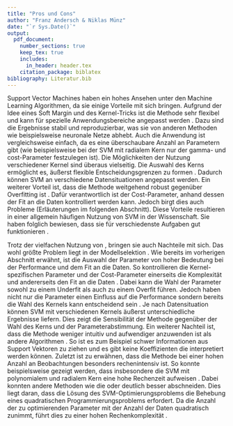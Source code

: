```yaml
---
title: "Pros und Cons"
author: "Franz Andersch & Niklas Münz"
date: "`r Sys.Date()`"
output: 
  pdf_document:
    number_sections: true
    keep_tex: true
    includes:
      in_header: header.tex
    citation_package: biblatex
bibliography: Literatur.bib
---
```

Support Vector Machines haben ein hohes Ansehen unter den Machine Learning Algorithmen, da sie einige Vorteile mit sich bringen. Aufgrund der Idee eines Soft Margin und des Kernel-Tricks ist die Methode sehr flexibel und kann für spezielle Anwendungsbereiche angepasst werden \parencite{bennettSupportVectorMachines2000}. Dazu sind die Ergebnisse stabil und reproduzierbar, was sie von anderen Methoden wie beispielsweise neuronale Netze abhebt. Auch die Anwendung ist vergleichsweise einfach, da es eine überschaubare Anzahl an Parametern gibt (wie beispielsweise bei der SVM mit radialem Kern nur der gamma- und cost-Parameter festzulegen ist).\newline
Die Möglichkeiten der Nutzung verschiedener Kernel sind \textit{SVM} überaus vielseitig. Die Auswahl des Kerns ermöglicht es, äußerst flexible Entscheidungsgrenzen zu formen \parencite{kuhnAppliedPredictiveModeling2013}. Dadurch können SVM an verschiedene Datensituationen angepasst werden.\newline
Ein weiterer Vorteil ist, dass die Methode weitgehend robust gegenüber Overfitting ist \parencite{kuhnAppliedPredictiveModeling2013}. Dafür verantwortlich ist der Cost-Parameter, anhand dessen der Fit an die Daten kontrolliert werden kann. Jedoch birgt dies auch Probleme (Erläuterungen im folgenden Abschnitt).\newline
Diese Vorteile resultieren in einer allgemein häufigen Nutzung von SVM in der Wissenschaft. Sie haben folglich bewiesen, dass sie für verschiedenste Aufgaben gut funktionieren \parencite{kuhnAppliedPredictiveModeling2013}.

Trotz der vielfachen Nutzung von \textit{SVM}, bringen sie auch Nachteile mit sich. Das wohl größte Problem liegt in der Modellselektion \parencite{bennettSupportVectorMachines2000}. Wie bereits im vorherigen Abschnitt erwähnt, ist die Auswahl der Parameter von hoher Bedeutung bei der Performance und dem Fit an die Daten. So kontrollieren die Kernel-spezifischen Parameter und der Cost-Parameter einerseits die Komplexität und andererseits den Fit an die Daten \parencite{kuhnAppliedPredictiveModeling2013}. Dabei kann die Wahl der Parameter sowohl zu einem Underfit als auch zu einem Overfit führen. Jedoch haben nicht nur die Parameter einen Einfluss auf die Performance sondern bereits die Wahl des Kernels kann entscheidend sein \parencite{burgesTutorialSupportVector1998}. Je nach Datensituation können SVM mit verschiedenen Kernels äußerst unterschiedliche Ergebnisse liefern. Dies zeigt die Sensibilität der Methode gegenüber der Wahl des Kerns und der Parameterabstimmung.\newline
Ein weiterer Nachteil ist, dass die Methode weniger intuitiv und aufwendiger anzuwenden ist als andere Algorithmen \parencite{bennettSupportVectorMachines2000}. So ist es zum Beispiel schwer Informationen aus Support Vektoren zu ziehen und es gibt keine Koeffizienten die interpretiert werden können.\newline
Zuletzt ist zu erwähnen, dass die Methode bei einer hohen Anzahl an Beobachtungen besonders rechenintensiv ist. So konnte beispielsweise gezeigt werden, dass insbesondere die SVM mit polynomialem und radialem Kern eine hohe Rechenzeit aufweisen \parencite{scholzComparisonClassificationMethods2021}. Dabei konnten andere Methoden wie die \textit{logistische Regression} oder \textit{k-nearest Neighbour} deutlich besser abschneiden. Dies liegt daran, dass die Lösung des SVM-Optimierungsproblems die Behebung eines quadratischen Programmierungsproblems erfordert. Da die Anzahl der zu optimierenden Parameter mit der Anzahl der Daten quadratisch zunimmt, führt dies zu einer hohen Rechenkomplexität \parencite{kecmanSupportVectorMachines2005}.
